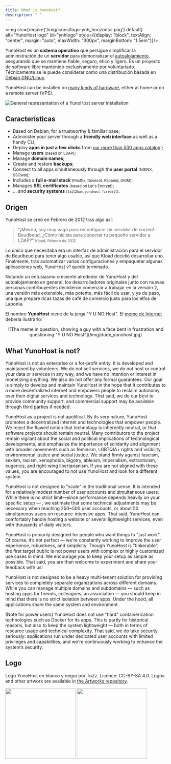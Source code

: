```yaml
---
title: What is YunoHost?
description: " "
---
```


<img src={require('/img/icons/logo-ynh_horizontal.png').default} alt="YunoHost logo" id="ynhlogo" style={{display: "block", textAlign: "center", margin: "auto", maxWidth: "300px", marginBottom: "1.5em"}}/>

YunoHost es un **sistema operativo** que persigue simplificar la administración de un **servidor** para democratizar el [autoalojamiento](/admin/about_self_hosting), asegurando que se mantiene fiable, seguro, ético y ligero. Es un proyecto de software libre mantenido exclusivamente por voluntariado. Técnicamente se le puede considerar como una distribución basada en [Debian GNU/Linux](https://debian.org).

YunoHost can be installed on [many kinds of hardware](/admin/get_started/install_on), either at home or on a remote server (VPS).

![General representation of a YunoHost server installation](/img/internet_topologies_with_ynh.png?resize=600)


## Características

- <SmallInline url='/img/icons/logo-debian.png' alt="debian logo"/> Based on Debian, for a trustworthy & familiar base;
- <SmallInline url='/img/icons/icon-tools.png' alt="tools logo"/> Administer your server through a **friendly web interface** as well as a handy CLI;
- <SmallInline url='/img/icons/icon-package.png' alt="package logo"/> Deploy **apps in just a few clicks** from [our more than 500 apps catalog](https://apps.yunohost.org)!;
- <SmallInline url='/img/icons/icon-users.png' alt="users logo"/> Manage **users** <small>(based on LDAP)</small>;
- <SmallInline url='/img/icons/icon-globe.png' alt="globe logo"/> Manage **domain names**;
- <SmallInline url='/img/icons/icon-medic.png' alt="medic logo"/> Create and restore **backups**;
- <SmallInline url='/img/icons/icon-door.png' alt="door logo"/> Connect to all apps simultaneously through the **user portal** <small>(NGINX, SSOwat)</small>;
- <SmallInline url='/img/icons/icon-mail.png' alt="mail logo"/> Includes a **full e-mail stack** <small>(Postfix, Dovecot, Rspamd, DKIM)</small>;
- <SmallInline url='/img/icons/icon-lock.png' alt="lock logo"/> Manages **SSL certificates** <small>(based on Let's Encrypt)</small>;
- <SmallInline url='/img/icons/icon-shield.png' alt="shield logo"/>... and **security systems** <small>(`fail2ban`, `yunohost-firewall`)</small>.

## Origen

YunoHost se creó en Febrero de 2012 tras algo así:

> "¡Mierda, soy muy vago para reconfigurar mi servidor de correo!… Beudbeud, ¿Cómo  hiciste para conectar tu pequeño servidor a LDAP?"
> <small>Kload, Febrero de 2012</small>

Lo único que necesitaba era un interfaz de administración para el servidor de Beudbeud para tener algo usable, así que Kload decidió desarrollar uno. Finalmente, tras automatizar varias configuraciones y empaquetar algunas aplicaciones web, YunoHost v1 quedó terminado.

Notando un entusiasmo creciente alrededor de YunoHost y del autoalojamiento en general, los desarrolladores originales junto con nuevas personas contribuyentes decidieron comenzar a trabajar en la versión 2, una versión más extensible, más potente, más fácil de usar, y ya de paso, una que prepare ricas tazas de café de comercio justo para los elfos de Laponia.

El nombre **YunoHost** viene de la jerga "Y U NO Host". El [meme de Internet](https://en.wikipedia.org/wiki/Internet_meme) debería ilustrarlo:

<center>
![The meme in question, showing a guy with a face bent in frustration and questioning "Y U NO Host"](/img/dude_yunohost.jpg)
</center>

## What YunoHost is not?

YunoHost is not an enterprise or a for-profit entity. It is developed and maintained by volunteers. We do not sell services, we do not host or control your data or services in any way, and we have no intention or interest in monetizing anything. We also do not offer any formal guarantees. Our goal is simply to develop and maintain YunoHost in the hope that it contributes to a more decentralized internet and empowers people to reclaim autonomy over their digital services and technology. That said, we do our best to provide community support, and commercial support may be available through third parties if needed.

YunoHost as a project is not apolitical. By its very nature, YunoHost promotes a decentralized internet and technologies that empower people. We reject the flawed notion that technology is inherently neutral, or that software projects should remain neutral. Many contributors to the project remain vigilant about the social and political implications of technological developments, and emphasize the importance of solidarity and alignment with broader movements such as feminism, LGBTQIA+ rights and visibility, environmental justice and social justice. We stand firmly against fascism, sexism, racism, xenophobia, bigotry, ableism, imperialism, extractivism, eugenics, and right-wing libertarianism. If you are not aligned with these values, you are encouraged to not use YunoHost and look for a different system.

YunoHost is not designed to "scale" in the traditional sense. It is intended for a relatively modest number of user accounts and simultaneous users. While there is no strict limit—since performance depends heavily on your specific setup — , we estimate that some technical adjustments may be necessary when reaching 250~500 user accounts, or about 50 simultaneous users on resource-intensive apps. That said, YunoHost can comfortably handle hosting a website or several lightweight services, even with thousands of daily visitors.

YunoHost is primarily designed for people who want things to "just work". Of course, it’s not perfect — we're constantly working to improve the user experience, robustness, and simplicity. Though YunoHost is "tinkerable", the first target public is not power users with complex or highly customized use cases in mind. We encourage you to keep your setup as simple as possible. That said, you are than welcome to experiment and share your feedback with us!

YunoHost is not designed to be a heavy multi-tenant solution for providing services to completely separate organizations across different domains. While you can manage multiple domains and subdomains — such as hosting apps for friends, colleagues, an association — you should keep in mind that there is no strict isolation between apps. Under the hood, all applications share the same system and environment.

(Note for power users) YunoHost does not use "hard" containerization technologies such as Docker for its apps. This is partly for historical reasons, but also to keep the system lightweight — both in terms of resource usage and technical complexity. That said, we do take security seriously: applications run under dedicated user accounts with limited privileges and capabilities, and we're continuously working to enhance the system’s security.

## Logo

Logo YunoHost en blanco y negro por ToZz. Licence: CC-BY-SA 4.0. Logos and other artwork are available in [the Artworks repository](https://github.com/YunoHost/yunohost-artwork).

<img src="https://raw.githubusercontent.com/YunoHost/yunohost-artwork/refs/heads/main/logos/png/yunohost-logo_black.png" width="220" id="darklogo"/>
<img src="https://raw.githubusercontent.com/YunoHost/yunohost-artwork/refs/heads/main/logos/png/yunohost-logo_white.png" width="220" id="whitelogo"/>
